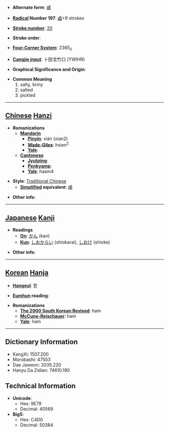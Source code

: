 * '''Alternate form''': [[咸]]

* '''[[Wiktionary:Chinese radical index| Radical]] Number 197''': [[Wiktionary:Chinese radical index 鹵|鹵]]+9 strokes

* '''[[Wiktionary:Chinese total strokes index|Stroke number]]''': [[Wiktionary:Chinese total strokes index 20|20]]

* '''Stroke order''': 

* '''[[Wiktionary:Chinese four corner index|Four-Corner System]]''': 2365<sub>0</sub>

* '''[[Wiktionary:Chinese Cangjie index|Cangjie input]]''': 卜田戈竹口 (YWIHR)

* '''Graphical Significance and Origin''': 

* '''Common Meaning'''
*#salty, briny
*# salted
*# pickled


----

== [[Chinese]] [[Hanzi]] ==

* '''Romanizations'''
** '''[[Mandarin]]'''
*** '''[[Pinyin]]''': xián (xian2)
*** '''[[Wade-Giles]]''': hsien<sup>2</sup>
*** '''[[Yale]]''': 
** '''[[Cantonese]]'''
*** '''[[Jyutping]]''':
*** '''[[Penkyamp]]''': 
*** '''[[Yale]]''': haam4

* '''Style''': [[Traditional Chinese]] 
** '''[[Simplified Chinese|Simplified]] equivalent''': [[咸]]

* '''Other info''': 

----

== [[Japanese]] [[Kanji]] ==

* '''Readings'''
** '''[[On]]''': [[かん]] (kan)
** '''[[Kun]]''': [[しおからい]] (shiokarai), [[しおけ]] (shioke)

* '''Other info''':  

----

== [[Korean]] [[Hanja]] ==

* '''[[Hangeul]]''': 함

* '''[[Eumhun]] reading''': 

* '''Romanizations'''
** '''[[The 2000 South Korean Revised Romanization|The 2000 South Korean Revised]]''': ham
** '''[[McCune-Reischauer]]''': ham
** '''[[Yale]]''': ham

----

== Dictionary Information ==

* KangXi: 1507.200
* Morobashi: 47553
* Dae Jaweon: 2035.220
* Hanyu Da Zidian: 74610.190

== Technical Information ==

* '''Unicode''':
** Hex: 9E79
** Decimal: 40569
* '''Big5''':
** Hex: C4D0
** Decimal: 50384